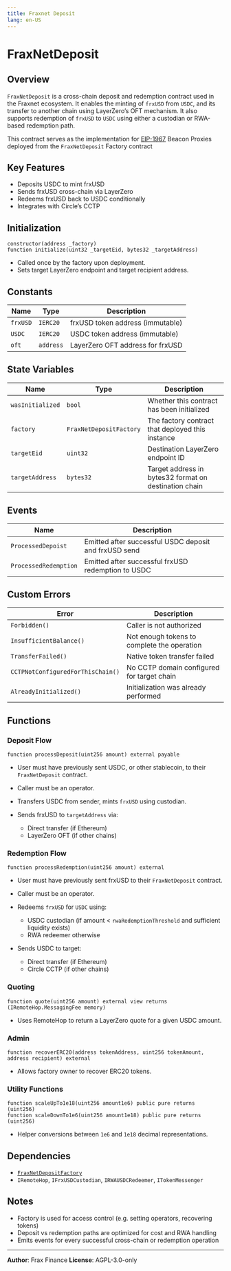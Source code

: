 ```yaml
---
title: Fraxnet Deposit
lang: en-US
---
```



# FraxNetDeposit

## Overview

`FraxNetDeposit` is a cross-chain deposit and redemption contract used in the Fraxnet ecosystem. It enables the minting of `frxUSD` from `USDC`, and its transfer to another chain using LayerZero’s OFT mechanism. It also supports redemption of `frxUSD` to `USDC` using either a custodian or RWA-based redemption path.

This contract serves as the implementation for [EIP-1967](https://eips.ethereum.org/EIPS/eip-1967) Beacon Proxies deployed from the `FraxNetDeposit` Factory contract 

## Key Features

* Deposits USDC to mint frxUSD
* Sends frxUSD cross-chain via LayerZero
* Redeems frxUSD back to USDC conditionally
* Integrates with Circle’s CCTP

## Initialization

```solidity
constructor(address _factory)
function initialize(uint32 _targetEid, bytes32 _targetAddress)
```

* Called once by the factory upon deployment.
* Sets target LayerZero endpoint and target recipient address.

## Constants

| Name     | Type      | Description                      |
| -------- | --------- | -------------------------------- |
| `frxUSD` | `IERC20`  | frxUSD token address (immutable) |
| `USDC`   | `IERC20`  | USDC token address (immutable)   |
| `oft`    | `address` | LayerZero OFT address for frxUSD |

## State Variables

| Name             | Type                    | Description                                           |
| ---------------- | ----------------------- | ----------------------------------------------------- |
| `wasInitialized` | `bool`                  | Whether this contract has been initialized            |
| `factory`        | `FraxNetDepositFactory` | The factory contract that deployed this instance      |
| `targetEid`      | `uint32`                | Destination LayerZero endpoint ID                     |
| `targetAddress`  | `bytes32`               | Target address in bytes32 format on destination chain |

## Events

| Name                  | Description                                           |
| --------------------- | ----------------------------------------------------- |
| `ProcessedDepoist`    | Emitted after successful USDC deposit and frxUSD send |
| `ProcessedRedemption` | Emitted after successful frxUSD redemption to USDC    |

## Custom Errors

| Error                             | Description                                 |
| --------------------------------- | ------------------------------------------- |
| `Forbidden()`                     | Caller is not authorized                    |
| `InsufficientBalance()`           | Not enough tokens to complete the operation |
| `TransferFailed()`                | Native token transfer failed                |
| `CCTPNotConfiguredForThisChain()` | No CCTP domain configured for target chain  |
| `AlreadyInitialized()`            | Initialization was already performed        |

## Functions

### Deposit Flow

```solidity
function processDeposit(uint256 amount) external payable
```
* User must have previously sent USDC, or other stablecoin, to their `FraxNetDeposit` contract.
* Caller must be an operator.
* Transfers USDC from sender, mints `frxUSD` using custodian.
* Sends frxUSD to `targetAddress` via:

  * Direct transfer (if Ethereum)
  * LayerZero OFT (if other chains)

### Redemption Flow

```solidity
function processRedemption(uint256 amount) external
```
* User must have previously sent frxUSD to their `FraxNetDeposit` contract.
* Caller must be an operator.
* Redeems `frxUSD` for `USDC` using:

  * USDC custodian (if amount < `rwaRedemptionThreshold` and sufficient liquidity exists)
  * RWA redeemer otherwise
* Sends USDC to target:

  * Direct transfer (if Ethereum)
  * Circle CCTP (if other chains)

### Quoting

```solidity
function quote(uint256 amount) external view returns (IRemoteHop.MessagingFee memory)
```

* Uses RemoteHop to return a LayerZero quote for a given USDC amount.

### Admin

```solidity
function recoverERC20(address tokenAddress, uint256 tokenAmount, address recipient) external
```

* Allows factory owner to recover ERC20 tokens.

### Utility Functions

```solidity
function scaleUpTo1e18(uint256 amount1e6) public pure returns (uint256)
function scaleDownTo1e6(uint256 amount1e18) public pure returns (uint256)
```

* Helper conversions between `1e6` and `1e18` decimal representations.

## Dependencies

* [`FraxNetDepositFactory`](./FraxNetDepositFactory.sol)
* `IRemoteHop`, `IFrxUSDCustodian`, `IRWAUSDCRedeemer`, `ITokenMessenger`

## Notes

* Factory is used for access control (e.g. setting operators, recovering tokens)
* Deposit vs redemption paths are optimized for cost and RWA handling
* Emits events for every successful cross-chain or redemption operation

---

**Author**: Frax Finance
**License**: AGPL-3.0-only

